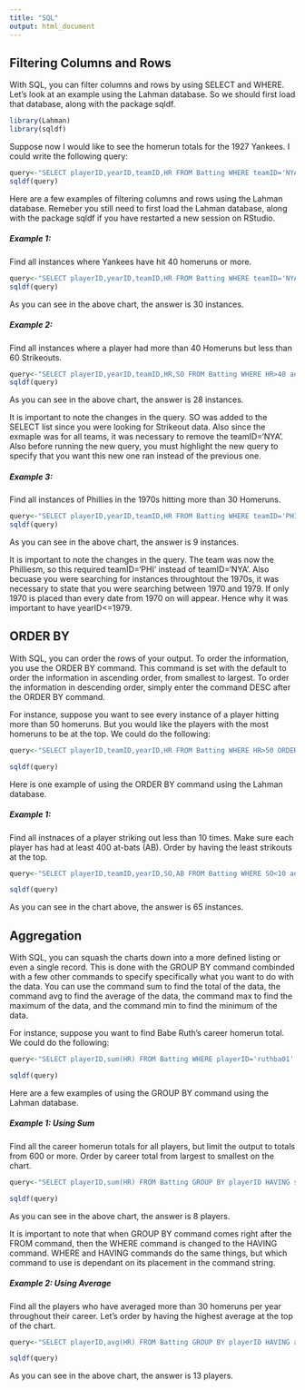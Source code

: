 ---
title: "SQL"
output: html_document
---

## Filtering Columns and Rows

With SQL, you can filter columns and rows by using SELECT and WHERE. Let's look at an example using the Lahman database. So we should first load that database, along with the package sqldf.

```{r message=FALSE, warning=FALSE}
library(Lahman)
library(sqldf)
```

Suppose now I would like to see the homerun totals for the 1927 Yankees. I could write the following query:

```{r}
query<-"SELECT playerID,yearID,teamID,HR FROM Batting WHERE teamID='NYA' and yearID=1927"
sqldf(query)
```

Here are a few examples of filtering columns and rows using the Lahman database. Remeber you still need to first load the Lahman database, along with the package sqldf if you have restarted a new session on RStudio.

##### Example 1:

Find all instances where Yankees have hit 40 homeruns or more.

```{r}
query<-"SELECT playerID,yearID,teamID,HR FROM Batting WHERE teamID='NYA' and HR>=40"
sqldf(query)
```

As you can see in the above chart, the answer is 30 instances.

##### Example 2:

Find all instances where a player had more than 40 Homeruns but less than 60 Strikeouts.

```{r}
query<-"SELECT playerID,yearID,teamID,HR,SO FROM Batting WHERE HR>40 and SO<60"
sqldf(query)
```

As you can see in the above chart, the answer is 28 instances.

It is important to note the changes in the query. SO was added to the SELECT list since you were looking for Strikeout data. Also since the exmaple was for all teams, it was necessary to remove the teamID='NYA'. Also before running the new query, you must highlight the new query to specify that you want this new one ran instead of the previous one.

##### Example 3:

Find all instances of Phillies in the 1970s hitting more than 30 Homeruns.

```{r}
query<-"SELECT playerID,yearID,teamID,HR FROM Batting WHERE teamID='PHI' and HR>30 and yearID<=1979 and yearID>=1970"
sqldf(query)
```

As you can see in the above chart, the answer is 9 instances.

It is important to note the changes in the query. The team was now the Philliesm, so this required teamID='PHI' instead of teamID='NYA'. Also becuase you were searching for instances throughtout the 1970s, it was necessary to state that you were searching between 1970 and 1979. If only 1970 is placed than every date from 1970 on will appear. Hence why it was important to have yearID<=1979.

## ORDER BY

With SQL, you can order the rows of your output. To order the information, you use the ORDER BY command. This command is set with the default to order the information in ascending order, from smallest to largest. To order the information in descending order, simply enter the command DESC after the ORDER BY command.

For instance, suppose you want to see every instance of a player hitting more than 50 homeruns. But you would like the players with the most homeruns to be at the top. We could do the following:

```{r}
query<-"SELECT playerID,teamID,yearID,HR FROM Batting WHERE HR>50 ORDER BY HR DESC"

sqldf(query)
```

Here is one example of using the ORDER BY command using the Lahman database. 

##### Example 1:

Find all instnaces of a player striking out less than 10 times. Make sure each player has had at least 400 at-bats (AB). Order by having the least strikouts at the top.

```{r}
query<-"SELECT playerID,teamID,yearID,SO,AB FROM Batting WHERE SO<10 and AB>=400 ORDER BY SO"

sqldf(query)
```

As you can see in the chart above, the answer is 65 instances.

## Aggregation

With SQL, you can squash the charts down into a more defined listing or even a single record. This is done with the GROUP BY command combinded with a few other commands to specify specifically what you want to do with the data. You can use the command sum to find the total of the data, the command avg to find the average of the data, the command max to find the maximum of the data, and the command min to find the minimum of the data.

For instance, suppose you want to find Babe Ruth's career homerun total. We could do the following:

```{r}
query<-"SELECT playerID,sum(HR) FROM Batting WHERE playerID='ruthba01' GROUP BY playerID"

sqldf(query)
```

Here are a few examples of using the GROUP BY command using the Lahman database.

##### Example 1: Using Sum

Find all the career homerun totals for all players, but limit the output to totals from 600 or more. Order by career total from largest to smallest on the chart.

```{r}
query<-"SELECT playerID,sum(HR) FROM Batting GROUP BY playerID HAVING sum(HR)>=600 ORDER BY sum(HR) DESC"

sqldf(query)
```

As you can see in the above chart, the answer is 8 players.

It is important to note that when GROUP BY command comes right after the FROM command, then the WHERE command is changed to the HAVING command. WHERE and HAVING commands do the same things, but which command to use is dependant on its placement in the command string.

##### Example 2: Using Average

Find all the players who have averaged more than 30 homeruns per year throughout their career. Let's order by having the highest average at the top of the chart.

```{r}
query<-"SELECT playerID,avg(HR) FROM Batting GROUP BY playerID HAVING avg(HR)>30 ORDER BY avg(HR) DESC"

sqldf(query)
```

As you can see in the above chart, the answer is 13 players.